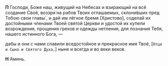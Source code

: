 
**П** Господи, Боже наш, живущий на Небесах и взирающий на всё создание Своё, воззри́ на рабов Твоих оглашаемых, склони́вших пред Тобою свои главы́ <NamesEditorInput type="Оглашаемые" />, и дай им лёгкое бремя <R>[</R>Христово<R>]</R>, соделай их достойными членами Твоей святой Церкви и удостой их купели возрождения, прощения грехов и одежды нетления, для познания Тебя, нашего истинного Бога, —

дабы и они с нами славили вседостойное и пре­кра­с­ное имя Твоё, <R>[</R>`Отца и Сына и Святого Духа,`<R>]</R> ны­не и всегда и во веки веков.

**Н** Аминь.
